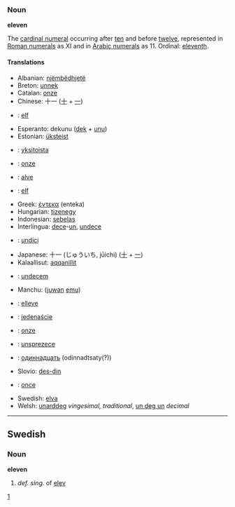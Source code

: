 ===Noun===
'''eleven'''

The [[cardinal numeral]] occurring after [[ten]] and before [[twelve]], represented in [[Roman numerals]] as XI and in [[Arabic numerals]] as 11.  Ordinal: [[eleventh]].

====Translations====
*Albanian: [[njëmbëdhjetë]]
*Breton: [[unnek]]
*Catalan: [[onze]]
*Chinese: 十一 ([[十]] + [[一]])
*{{nl}}: [[elf]]
*Esperanto: dekunu ([[dek]] + [[unu]])
*Estonian: [[üksteist]]
*{{fi}}: [[yksitoista]]
*{{fr}}: [[onze]]
*{{fy}}: [[alve]]
*{{de}}: [[elf]]
*Greek: [[έντεκα]] (enteka)
*Hungarian: [[tizenegy]]
*Indonesian: [[sebelas]]
*Interlingua: [[dece]]-[[un]], [[undece]]
*{{it}}: [[undici]]
*Japanese: 十一 (じゅういち, jūichi) ([[十]] + [[一]])
*Kalaallisut: [[aqqanillit]]
*{{la}}: [[undecem]]
*Manchu: ([[juwan]] [[emu]])
*{{no}}: [[elleve]]
*{{pl}}: [[jedenaście]]
*{{pt}}: [[onze]]
*{{ro}}: [[unsprezece]]
*{{ru}}: [[одиннадцать]] (odinnadtsaty(?))
*Slovio: [[des-din]]
*{{es}}: [[once]]
*Swedish: [[elva]]
*Welsh: [[unarddeg]] ''vingesimal, traditional'', [[un deg un]] ''decimal''


----
==Swedish==
===Noun===
'''eleven''' 

#''def. sing.'' of [[elev]]

[[Category:English cardinal numbers|1]]